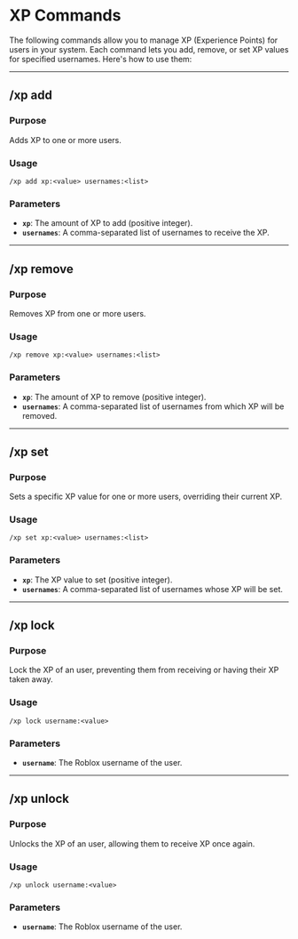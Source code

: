 # **XP Commands**

The following commands allow you to manage XP (Experience Points) for users in your system. Each command lets you add, remove, or set XP values for specified usernames. Here's how to use them:

---

## **/xp add**

### **Purpose**
Adds XP to one or more users.

### **Usage**
```
/xp add xp:<value> usernames:<list>
```

### **Parameters**
- **`xp`**: The amount of XP to add (positive integer).
- **`usernames`**: A comma-separated list of usernames to receive the XP.

---

## **/xp remove**

### **Purpose**
Removes XP from one or more users.

### **Usage**
```
/xp remove xp:<value> usernames:<list>
```

### **Parameters**
- **`xp`**: The amount of XP to remove (positive integer).
- **`usernames`**: A comma-separated list of usernames from which XP will be removed.

---

## **/xp set**

### **Purpose**
Sets a specific XP value for one or more users, overriding their current XP.

### **Usage**
```
/xp set xp:<value> usernames:<list>
```

### **Parameters**
- **`xp`**: The XP value to set (positive integer).
- **`usernames`**: A comma-separated list of usernames whose XP will be set.

---

## **/xp lock**

### **Purpose**
Lock the XP of an user, preventing them from receiving or having their XP taken away.

### **Usage**
```
/xp lock username:<value>
```

### **Parameters**
- **`username`**: The Roblox username of the user.

---

## **/xp unlock**

### **Purpose**
Unlocks the XP of an user, allowing them to receive XP once again.

### **Usage**
```
/xp unlock username:<value>
```

### **Parameters**
- **`username`**: The Roblox username of the user.